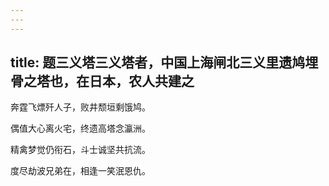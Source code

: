 ```yaml
---
---
---
```

title: 题三义塔三义塔者，中国上海闸北三义里遗鸠埋骨之塔也，在日本，农人共建之
---



奔霆飞熛歼人子，败井颓垣剩饿鸠。

偶值大心离火宅，终遗高塔念瀛洲。

精禽梦觉仍衔石，斗士诚坚共抗流。

度尽劫波兄弟在，相逢一笑泯恩仇。